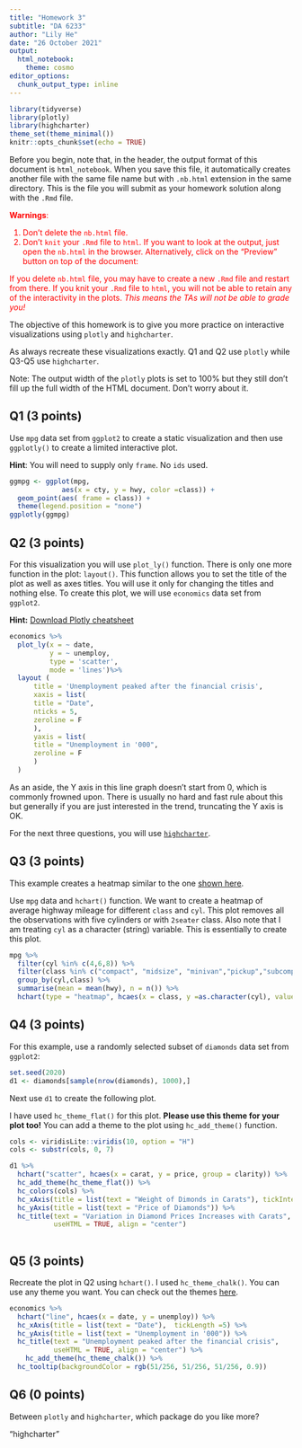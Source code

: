 ```yaml
---
title: "Homework 3"
subtitle: "DA 6233"
author: "Lily He"
date: "26 October 2021"
output: 
  html_notebook:
    theme: cosmo
editor_options: 
  chunk_output_type: inline
---
```



```r

library(tidyverse)
library(plotly)
library(highcharter)
theme_set(theme_minimal())
knitr::opts_chunk$set(echo = TRUE)
```

Before you begin, note that, in the header, the output format of this document is `html_notebook`. When you save this file, it automatically creates another file with the same file name but with `.nb.html` extension in the same directory. This is the file you will submit as your homework solution along with the `.Rmd` file. 

<font color = "red"> 
**Warnings**: 

1) Don't delete the `nb.html` file. 
2) Don't `knit` your `.Rmd` file to `html`. If you want to look at the output, just open the `nb.html` in the browser. Alternatively, click on the "Preview" button on top of the document:



If you delete `nb.html` file, you may have to create a new `.Rmd` file and restart from there. If you knit your `.Rmd` file to `html`, you will not be able to retain any of the interactivity in the plots. *This means the TAs will not be able to grade you!*
</font>


The objective of this homework is to give you more practice on interactive visualizations using `plotly` and `highcharter`. 

As always recreate these visualizations exactly. Q1 and Q2 use `plotly` while Q3-Q5 use `highcharter`. 

Note: The output width of the `plotly` plots is set to 100% but they still don't fill up the full width of the HTML document. Don't worry about it.

## Q1 (3 points)

Use `mpg` data set from `ggplot2` to create a static visualization and then use `ggplotly()` to create a limited interactive plot.

**Hint**: You will need to supply only `frame`. No `ids` used.

```r
ggmpg <- ggplot(mpg, 
             aes(x = cty, y = hwy, color =class)) +
  geom_point(aes( frame = class)) +
  theme(legend.position = "none") 
ggplotly(ggmpg)
```


## Q2 (3 points)

For this visualization you will use `plot_ly()` function. There is only one more function in the plot: `layout()`. This function allows you to set the title of the plot as well as axes titles. You will use it only for changing the titles and nothing else.  To create this plot, we will use `economics` data set from `ggplot2`.

**Hint:** [Download Plotly cheatsheet](https://images.plot.ly/plotly-documentation/images/r_cheat_sheet.pdf)


```r
economics %>%
  plot_ly(x = ~ date,
          y = ~ unemploy,
          type = 'scatter',
          mode = 'lines')%>% 
  layout (
      title = 'Unemployment peaked after the financial crisis',
      xaxis = list(
      title = "Date",
      nticks = 5,
      zeroline = F
      ),
      yaxis = list(
      title = "Unemployment in '000",
      zeroline = F
      )
  ) 
```



As an aside, the Y axis in this line graph doesn't start from 0, which is commonly frowned upon. There is usually no hard and fast rule about this but generally if you are just interested in the trend, truncating the Y axis is OK.


For the next three questions, you will use [`highcharter`](https://jkunst.com/highcharter/). 

## Q3 (3 points)
This example creates a heatmap similar to the one [shown here](https://jkunst.com/highcharter/articles/highcharter.html).

Use `mpg` data and `hchart()` function. We want to create a heatmap of average highway mileage for different `class` and `cyl`. This plot removes all the observations with five cylinders or with `2seater` class. Also note that I am treating `cyl` as a character (string) variable. This is essentially to create this plot.

```r
mpg %>%
  filter(cyl %in% c(4,6,8)) %>% 
  filter(class %in% c("compact", "midsize", "minivan","pickup","subcompact","suv")) %>%
  group_by(cyl,class) %>%
  summarise(mean = mean(hwy), n = n()) %>% 
  hchart(type = "heatmap", hcaes(x = class, y =as.character(cyl), value = mean))
```


## Q4 (3 points)

For this example, use a randomly selected subset of `diamonds` data set from `ggplot2`:

```r
set.seed(2020)
d1 <- diamonds[sample(nrow(diamonds), 1000),]
```

Next use `d1` to create the following plot. 

I have used `hc_theme_flat()` for this plot. **Please use this theme for your plot too!**
You can add a theme to the plot using `hc_add_theme()` function.


```r
cols <- viridisLite::viridis(10, option = "H")
cols <- substr(cols, 0, 7)

d1 %>% 
  hchart("scatter", hcaes(x = carat, y = price, group = clarity)) %>% 
  hc_add_theme(hc_theme_flat()) %>% 
  hc_colors(cols) %>% 
  hc_xAxis(title = list(text = "Weight of Dimonds in Carats"), tickInterval=0.25) %>% 
  hc_yAxis(title = list(text = "Price of Diamonds")) %>% 
  hc_title(text = "Variation in Diamond Prices Increases with Carats",
           useHTML = TRUE, align = "center") 
  
```


## Q5 (3 points)

Recreate the plot in Q2 using `hchart()`. I used `hc_theme_chalk()`. You can use any theme you want. You can check out the themes [here](https://jkunst.com/highcharter/articles/themes.html).

```r
economics %>%
  hchart("line", hcaes(x = date, y = unemploy)) %>% 
  hc_xAxis(title = list(text = "Date"),  tickLength =5) %>% 
  hc_yAxis(title = list(text = "Unemployment in '000")) %>% 
  hc_title(text = "Unemployment peaked after the financial crisis",
           useHTML = TRUE, align = "center") %>% 
    hc_add_theme(hc_theme_chalk()) %>% 
  hc_tooltip(backgroundColor = rgb(51/256, 51/256, 51/256, 0.9))

```


## Q6 (0 points)

Between `plotly` and `highcharter`, which package do you like more? 

"highcharter"
